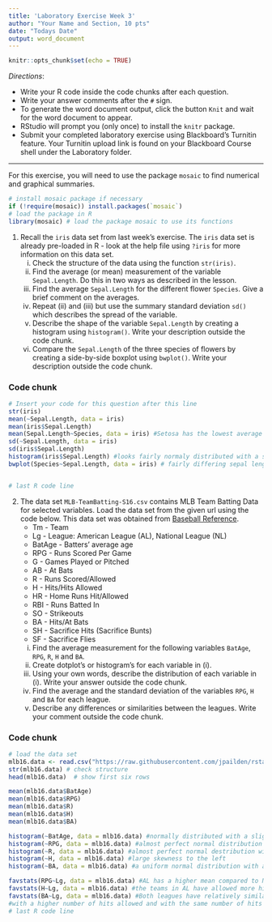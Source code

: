 ```yaml
---
title: 'Laboratory Exercise Week 3'
author: "Your Name and Section, 10 pts"
date: "Todays Date"
output: word_document
---
```


```r
knitr::opts_chunk$set(echo = TRUE)
```

*Directions*: 

* Write your R code inside the code chunks after each question.
* Write your answer comments after the `#` sign.
* To generate the word document output, click the button `Knit` and wait for the word document to appear.
* RStudio will prompt you (only once) to install the `knitr` package.
* Submit your completed laboratory exercise using Blackboard's Turnitin feature. Your Turnitin upload link is found on your Blackboard Course shell under the Laboratory folder.

***

For this exercise, you will need to use the package `mosaic` to find numerical and graphical summaries.


```r
# install mosaic package if necessary
if (!require(mosaic)) install.packages(`mosaic`)
# load the package in R
library(mosaic) # load the package mosaic to use its functions
```


1. Recall the `iris` data set from last week's exercise. The `iris` data set is already pre-loaded in R - look at the help file using `?iris` for more information on this data set.   
      i) Check the structure of the data using the function `str(iris)`.   
      ii) Find the average (or mean) measurement of the variable `Sepal.Length`. Do this in two ways as described in the lesson.   
      iii) Find the average `Sepal.Length` for the different flower `Species`. Give a brief comment on the averages.  
      iv) Repeat (ii) and (iii) but use the summary standard deviation `sd()` which describes the spread of the variable.   
      v) Describe the shape of the variable `Sepal.Length` by creating a histogram using `histogram()`.  Write your description outside the code chunk.  
      vi) Compare the `Sepal.Length` of the three species of flowers by creating a side-by-side boxplot using `bwplot()`. Write your description outside the code chunk.
      

### Code chunk
```r
# Insert your code for this question after this line	
str(iris)
mean(~Sepal.Length, data = iris)
mean(iris$Sepal.Length)
mean(Sepal.Length~Species, data = iris) #Setosa has the lowest average sepal length, followed by versicolor, then virginica.
sd(~Sepal.Length, data = iris)
sd(iris$Sepal.Length)
histogram(iris$Sepal.Length) #looks fairly normaly distributed with a slight skewness to the left
bwplot(Species~Sepal.Length, data = iris) # fairly differing sepal lengths within the different species


# last R code line
```


2. The data set `MLB-TeamBatting-S16.csv` contains MLB Team Batting Data for selected variables. Load the data set from the given url using the code below. This data set was obtained from [Baseball Reference](https://www.baseball-reference.com/leagues/MLB/2016-standard-batting.shtml).
    * Tm - Team   
    * Lg - League: American League (AL), National League (NL)  
    * BatAge - Batters’ average age  
    * RPG - Runs Scored Per Game  
    * G - Games Played or Pitched  
    * AB - At Bats  
    * R - Runs Scored/Allowed  
    * H - Hits/Hits Allowed  
    * HR - Home Runs Hit/Allowed  
    * RBI - Runs Batted In  
    * SO - Strikeouts  
    * BA - Hits/At Bats  
    * SH - Sacrifice Hits (Sacrifice Bunts)  
    * SF - Sacrifice Flies  

    i) Find the average measurement for the following variables `BatAge`, `RPG`, `R`, `H` and `BA`.   
    ii) Create dotplot's or histogram's for each variable in (i).     
    iii) Using your own words, describe the distribution of each variable in (i).   Write your answer outside the code chunk.     
    iv) Find the average and the standard deviation of the variables `RPG`, `H` and `BA` for each league.     
    v) Describe any differences or similarities between the leagues. Write your comment outside the code chunk.
      


### Code chunk
```r
# load the data set
mlb16.data <- read.csv("https://raw.githubusercontent.com/jpailden/rstatlab/master/data/MLB-TeamBatting-S16.csv")
str(mlb16.data) # check structure
head(mlb16.data)  # show first six rows

mean(mlb16.data$BatAge)
mean(mlb16.data$RPG)
mean(mlb16.data$R)
mean(mlb16.data$H)
mean(mlb16.data$BA)	

histogram(~BatAge, data = mlb16.data) #normally distributed with a slight skewness to the left
histogram(~RPG, data = mlb16.data) #almost perfect normal distribution	
histogram(~R, data = mlb16.data) #almost perfect normal destribution within the 720 range with a slight skewness to the left
histogram(~H, data = mlb16.data) #large skewness to the left
histogram(~BA, data = mlb16.data) #a uniform normal distribution with a slight skewness to the left and a low mean

favstats(RPG~Lg, data = mlb16.data) #AL has a higher mean compared to NL and the min and max with a lower standard deviation. This would indicate that the players are overall scoring more runs per game and with higher consistency
favstats(H~Lg, data = mlb16.data) #the teams in AL have allowed more hits compared to NL, which is evident by a higher mean, min, and max. The standard deviation is also lower compared to NL. 
favstats(BA~Lg, data = mlb16.data) #Both leagues have relatively similar battering averages in terms of mean and standard deviation
#with a higher number of hits allowed and with the same number of hits at bat, it makes sense that AL has a higher amount of runs per game compared to NL.
# last R code line

```



